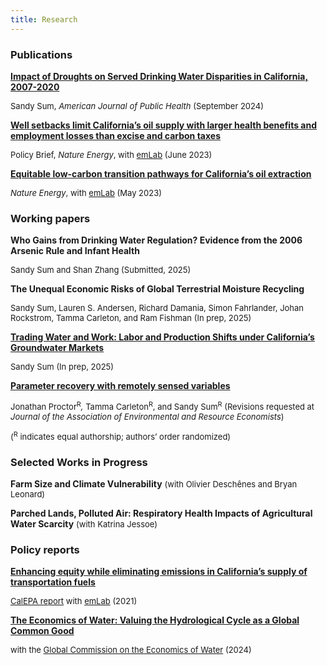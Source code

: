 ```yaml
---
title: Research
---
```


### Publications

[**Impact of Droughts on Served Drinking Water Disparities in California, 2007-2020**](https://ajph.aphapublications.org/doi/10.2105/AJPH.2024.307758)

<font size="2"> Sandy Sum, *American Journal of Public Health*
(September 2024) </font>

[**Well setbacks limit California’s oil supply with larger health benefits and employment losses than excise and carbon taxes**](https://www.nature.com/articles/s41560-023-01273-0)

<font size="2"> Policy Brief, *Nature Energy*, with
[emLab](https://emlab.ucsb.edu/) (June 2023) </font>

[**Equitable low-carbon transition pathways for California’s oil extraction**](https://www.nature.com/articles/s41560-023-01259-y)

<font size="2"> *Nature Energy*, with [emLab](https://emlab.ucsb.edu/)
(May 2023) </font>

### Working papers

**Who Gains from Drinking Water Regulation? Evidence from the 2006 Arsenic Rule and Infant Health**

<font size="2">Sandy Sum and Shan Zhang (Submitted, 2025)</font>

**The Unequal Economic Risks of Global Terrestrial Moisture Recycling** 

<font size="2">Sandy Sum, Lauren S. Andersen, Richard Damania, Simon Fahrlander, Johan Rockstrom, Tamma Carleton, and Ram Fishman (In prep, 2025)</font>

<!-- **Trading Water and Work: Labor and Production Shifts under California's Groundwater Markets** -->
[**Trading Water and Work: Labor and Production Shifts under California's Groundwater Markets**](https://drive.google.com/file/d/1z2F7DWDszOYYzkxyrcM8THEc7Nt8AWsp/view)

<font size="2">Sandy Sum (In prep, 2025)</font>

[**Parameter recovery with remotely sensed variables**](https://www.nber.org/papers/w30861)

<font size="2">Jonathan Proctor^R^*,* Tamma Carleton^R^, and Sandy Sum^R^ (Revisions requested at *Journal of the Association of Environmental and Resource Economists*)</font>

<font size="2"> (^R^ indicates equal authorship; authors' order
randomized) </font>

### Selected Works in Progress

**Farm Size and Climate Vulnerability** <font size="2">(with Olivier Deschênes and Bryan
Leonard)</font>

**Parched Lands, Polluted Air: Respiratory Health Impacts of Agricultural Water Scarcity** <font size="2">(with Katrina Jessoe)</font>

<!-- **Tracking Agricultural Return Flows: Implications for Satellite-Based -->
<!-- Water Monitoring** <font size="2">(with Anna Boser)</font> -->

### Policy reports

[**Enhancing equity while eliminating emissions in California's supply of transportation fuels**](https://www.google.com/url?q=https%3A%2F%2Fwww.dropbox.com%2Fs%2F6w4hrztnb8r7xe7%2FCA-CN-Study-2-Final-Report-0421.pdf%3Fdl%3D1&sa=D&sntz=1&usg=AOvVaw3pv7JBOJLm767dL8jnrE4o)

<font size="2"> [CalEPA report](https://emlab.ucsb.edu/projects/identifying-equitable-pathways-reach-carbon-neutrality-californias-transportation-sector) with [emLab](https://emlab.ucsb.edu/) (2021) </font>

[**The Economics of Water: Valuing the Hydrological Cycle as a Global Common Good**](https://watercommission.org/publication/executive-summary-the-economics-of-water/)

<font size="2">with the [Global Commission on the Economics of Water](https://watercommission.org/) (2024)</font>
